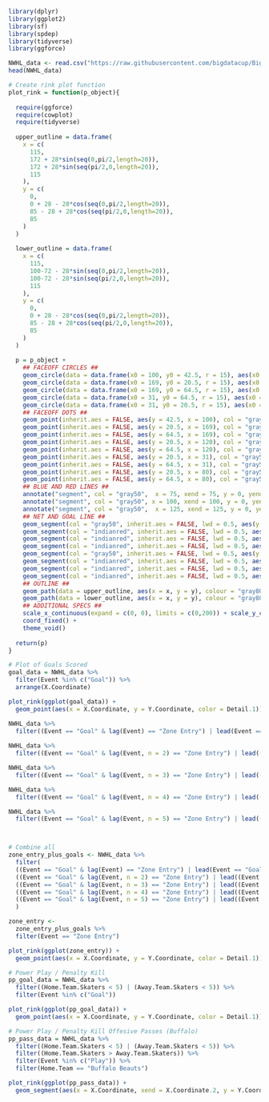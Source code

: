 
```r
library(dplyr)
library(ggplot2)
library(sf)
library(spdep)
library(tidyverse)
library(ggforce)
```

```r
NWHL_data <- read.csv("https://raw.githubusercontent.com/bigdatacup/Big-Data-Cup-2021/main/hackathon_nwhl.csv")
head(NWHL_data)
```
```r
# Create rink plot function
plot_rink = function(p_object){
  
  require(ggforce)
  require(cowplot)
  require(tidyverse)
  
  upper_outline = data.frame(
    x = c(
      115,
      172 + 28*sin(seq(0,pi/2,length=20)),
      172 + 28*sin(seq(pi/2,0,length=20)),
      115
    ),
    y = c(
      0, 
      0 + 28 - 28*cos(seq(0,pi/2,length=20)),
      85 - 28 + 28*cos(seq(pi/2,0,length=20)),
      85
    )
  )
  
  lower_outline = data.frame(
    x = c(
      115,
      100-72 - 28*sin(seq(0,pi/2,length=20)),
      100-72 - 28*sin(seq(pi/2,0,length=20)),
      115
    ),
    y = c(
      0, 
      0 + 28 - 28*cos(seq(0,pi/2,length=20)),
      85 - 28 + 28*cos(seq(pi/2,0,length=20)),
      85
    )
  )
  
  p = p_object +
    ## FACEOFF CIRCLES ##
    geom_circle(data = data.frame(x0 = 100, y0 = 42.5, r = 15), aes(x0 = x0, y0 = y0, r = r), lwd = 0.5, col = "gray50", inherit.aes = FALSE) +
    geom_circle(data = data.frame(x0 = 169, y0 = 20.5, r = 15), aes(x0 = x0, y0 = y0, r = r), lwd = 0.5, col = "gray50", inherit.aes = FALSE) +
    geom_circle(data = data.frame(x0 = 169, y0 = 64.5, r = 15), aes(x0 = x0, y0 = y0, r = r), lwd = 0.5, col = "gray50", inherit.aes = FALSE) +
    geom_circle(data = data.frame(x0 = 31, y0 = 64.5, r = 15), aes(x0 = x0, y0 = y0, r = r), lwd = 0.5, col = "gray50", inherit.aes = FALSE) +
    geom_circle(data = data.frame(x0 = 31, y0 = 20.5, r = 15), aes(x0 = x0, y0 = y0, r = r), lwd = 0.5, col = "gray50", inherit.aes = FALSE) +
    ## FACEOFF DOTS ##
    geom_point(inherit.aes = FALSE, aes(y = 42.5, x = 100), col = "gray50", size = 1) +
    geom_point(inherit.aes = FALSE, aes(y = 20.5, x = 169), col = "gray50", size = 1) +
    geom_point(inherit.aes = FALSE, aes(y = 64.5, x = 169), col = "gray50", size = 1) +
    geom_point(inherit.aes = FALSE, aes(y = 20.5, x = 120), col = "gray50", size = 1) +
    geom_point(inherit.aes = FALSE, aes(y = 64.5, x = 120), col = "gray50", size = 1) +
    geom_point(inherit.aes = FALSE, aes(y = 20.5, x = 31), col = "gray50", size = 1) +
    geom_point(inherit.aes = FALSE, aes(y = 64.5, x = 31), col = "gray50", size = 1) +
    geom_point(inherit.aes = FALSE, aes(y = 20.5, x = 80), col = "gray50", size = 1) +
    geom_point(inherit.aes = FALSE, aes(y = 64.5, x = 80), col = "gray50", size = 1) +
    ## BLUE AND RED LINES ##
    annotate("segment", col = "gray50",  x = 75, xend = 75, y = 0, yend = 85, lwd = 0.5) +
    annotate("segment", col = "gray50", x = 100, xend = 100, y = 0, yend = 85, lwd = 0.5) +
    annotate("segment", col = "gray50",  x = 125, xend = 125, y = 0, yend = 85, lwd = 0.5) +
    ## NET AND GOAL LINE ##
    geom_segment(col = "gray50", inherit.aes = FALSE, lwd = 0.5, aes(y = 79.25, x = 11, yend = 5.75, xend = 11)) +
    geom_segment(col = "indianred", inherit.aes = FALSE, lwd = 0.5, aes(y = 39.5, x = 7.5, yend = 45.5, xend = 7.5)) + 
    geom_segment(col = "indianred", inherit.aes = FALSE, lwd = 0.5, aes(y = 39.5, x = 7.5, yend = 39.5, xend = 11)) +  
    geom_segment(col = "indianred", inherit.aes = FALSE, lwd = 0.5, aes(y = 45.5, x = 7.5, yend = 45.5, xend = 11)) +
    geom_segment(col = "gray50", inherit.aes = FALSE, lwd = 0.5, aes(y = 5.75, x = 189, yend = 79.25, xend = 189)) +
    geom_segment(col = "indianred", inherit.aes = FALSE, lwd = 0.5, aes(y = 39.5, x = 192.5, yend = 45.5, xend = 192.5)) + 
    geom_segment(col = "indianred", inherit.aes = FALSE, lwd = 0.5, aes(y = 39.5, x = 192.5, yend = 39.5, xend = 189)) +  
    geom_segment(col = "indianred", inherit.aes = FALSE, lwd = 0.5, aes(y = 45.5, x = 192.5, yend = 45.5, xend = 189)) +
    ## OUTLINE ##
    geom_path(data = upper_outline, aes(x = x, y = y), colour = "gray80", inherit.aes = FALSE, lwd = 0.5) +
    geom_path(data = lower_outline, aes(x = x, y = y), colour = "gray80", inherit.aes = FALSE, lwd = 0.5) +
    ## ADDITIONAL SPECS ##
    scale_x_continuous(expand = c(0, 0), limits = c(0,200)) + scale_y_continuous(expand = c(0,0), limits = c(0,85)) +
    coord_fixed() +
    theme_void()
  
  return(p)
}
```

```r
# Plot of Goals Scored
goal_data = NWHL_data %>% 
  filter(Event %in% c("Goal")) %>% 
  arrange(X.Coordinate)

plot_rink(ggplot(goal_data)) +
  geom_point(aes(x = X.Coordinate, y = Y.Coordinate, color = Detail.1))
```

```r
NWHL_data %>% 
  filter((Event == "Goal" & lag(Event) == "Zone Entry") | lead(Event == "Goal" & lag(Event) == "Zone Entry"))
  
NWHL_data %>% 
  filter((Event == "Goal" & lag(Event, n = 2) == "Zone Entry") | lead((Event == "Goal" & lag(Event, n = 2) == "Zone Entry"), n = 2))

NWHL_data %>% 
  filter((Event == "Goal" & lag(Event, n = 3) == "Zone Entry") | lead((Event == "Goal" & lag(Event, n = 3) == "Zone Entry"), n = 3))

NWHL_data %>% 
  filter((Event == "Goal" & lag(Event, n = 4) == "Zone Entry") | lead((Event == "Goal" & lag(Event, n = 4) == "Zone Entry"), n = 4))

NWHL_data %>% 
  filter((Event == "Goal" & lag(Event, n = 5) == "Zone Entry") | lead((Event == "Goal" & lag(Event, n = 5) == "Zone Entry"), n = 5))



# Combine all
zone_entry_plus_goals <- NWHL_data %>% 
  filter(
  ((Event == "Goal" & lag(Event) == "Zone Entry") | lead(Event == "Goal" & lag(Event) == "Zone Entry")) |
  ((Event == "Goal" & lag(Event, n = 2) == "Zone Entry") | lead((Event == "Goal" & lag(Event, n = 2) == "Zone Entry"), n = 2)) |
  ((Event == "Goal" & lag(Event, n = 3) == "Zone Entry") | lead((Event == "Goal" & lag(Event, n = 3) == "Zone Entry"), n = 3)) |
  ((Event == "Goal" & lag(Event, n = 4) == "Zone Entry") | lead((Event == "Goal" & lag(Event, n = 4) == "Zone Entry"), n = 4)) |
  ((Event == "Goal" & lag(Event, n = 5) == "Zone Entry") | lead((Event == "Goal" & lag(Event, n = 5) == "Zone Entry"), n = 5))
  )

zone_entry <- 
  zone_entry_plus_goals %>% 
  filter(Event == "Zone Entry")

plot_rink(ggplot(zone_entry)) +
  geom_point(aes(x = X.Coordinate, y = Y.Coordinate, color = Detail.1))
```


```r
# Power Play / Penalty Kill
pp_goal_data = NWHL_data %>% 
  filter((Home.Team.Skaters < 5) | (Away.Team.Skaters < 5)) %>% 
  filter(Event %in% c("Goal"))

plot_rink(ggplot(pp_goal_data)) +
  geom_point(aes(x = X.Coordinate, y = Y.Coordinate, color = Detail.1))
```

```r
# Power Play / Penalty Kill Offesive Passes (Buffalo)
pp_pass_data = NWHL_data %>% 
  filter((Home.Team.Skaters < 5) | (Away.Team.Skaters < 5)) %>% 
  filter((Home.Team.Skaters > Away.Team.Skaters)) %>% 
  filter(Event %in% c("Play")) %>% 
  filter(Home.Team == "Buffalo Beauts")

plot_rink(ggplot(pp_pass_data)) +
  geom_segment(aes(x = X.Coordinate, xend = X.Coordinate.2, y = Y.Coordinate, yend = Y.Coordinate.2, color = Detail.1))
```